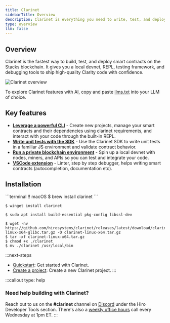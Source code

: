 ```yaml
---
title: Clarinet
sidebarTitle: Overview
description: Clarinet is everything you need to write, test, and deploy Clarity smart contracts on Stacks.
type: overview
llm: false
---
```


## Overview

Clarinet is the fastest way to build, test, and deploy smart contracts on the Stacks blockchain. It gives you a local devnet, REPL, testing framework, and debugging tools to ship high-quality Clarity code with confidence.

![Clarinet overview](/images/tools/clarinet/overview.svg)

To explore Clarinet features with AI, copy and paste [llms.txt](/tools/clarinet/llms.txt) into your LLM of choice.

## Key features

- [**Leverage a powerful CLI**](/tools/clarinet/cli-reference) - Create new projects, manage your smart contracts and their dependencies using clarinet requirements, and interact with your code through the built-in REPL.
- [**Write unit tests with the SDK**](/tools/clarinet/sdk-introduction) - Use the Clarinet SDK to write unit tests in a familiar JS environment and validate contract behavior.
- [**Run a private blockchain environment**](/tools/clarinet/local-blockchain-development) - Spin up a local devnet with nodes, miners, and APIs so you can test and integrate your code.
- [**VSCode extension**](/tools/clarinet/vscode-extension) - Linter, step by step debugger, helps writing smart contracts (autocompletion, documentation etc).

## Installation

<TerminalPicker storage="macOs">
  ```terminal !! macOS
  $ brew install clarinet
  ```

  ```terminal !! Windows
  $ winget install clarinet
  ```

  ```terminal !! Cargo
  $ sudo apt install build-essential pkg-config libssl-dev
  ```

  ```terminal !! Binary
  $ wget -nv https://github.com/hirosystems/clarinet/releases/latest/download/clarinet-linux-x64-glibc.tar.gz -O clarinet-linux-x64.tar.gz
  $ tar -xf clarinet-linux-x64.tar.gz
  $ chmod +x ./clarinet
  $ mv ./clarinet /usr/local/bin
  ```
</TerminalPicker>

:::next-steps
- [Quickstart](/tools/clarinet/quickstart): Get started with Clarinet.
- [Create a project](/tools/clarinet/project-development): Create a new Clarinet project.
:::

:::callout
type: help
### Need help building with Clarinet?
Reach out to us on the **#clarinet** channel on [Discord](https://stacks.chat/) under the Hiro Developer Tools section. There's also a [weekly office hours](https://www.addevent.com/event/kI22007085) call every Wednesday at 1pm ET.
:::
